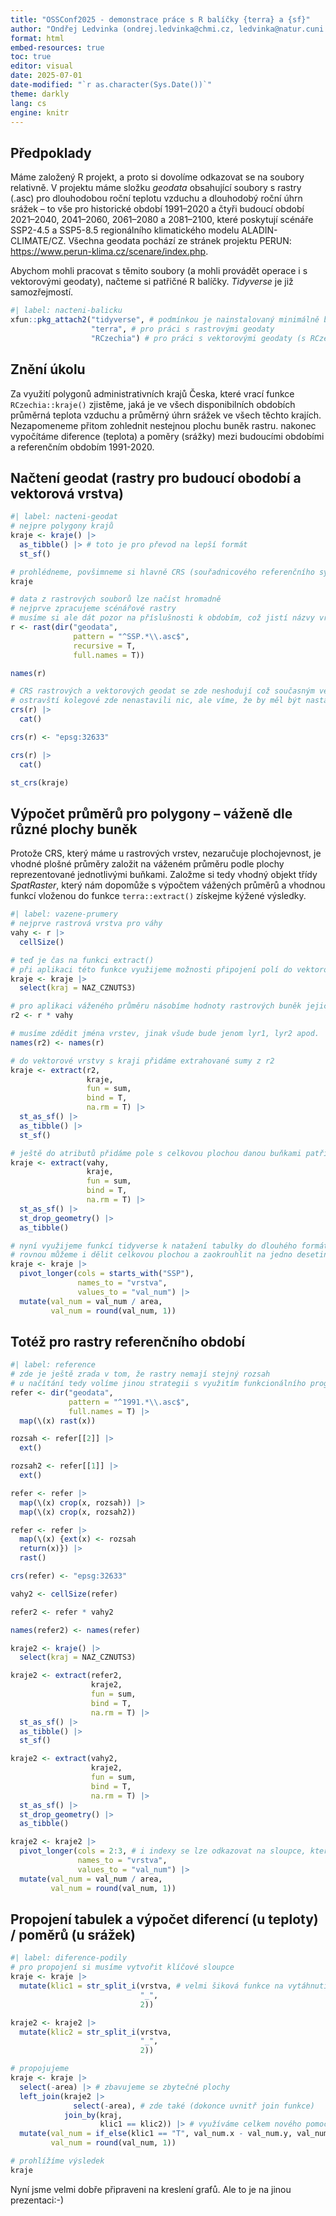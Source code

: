 ```yaml
---
title: "OSSConf2025 - demonstrace práce s R balíčky {terra} a {sf}"
author: "Ondřej Ledvinka (ondrej.ledvinka@chmi.cz, ledvinka@natur.cuni.cz)"
format: html
embed-resources: true
toc: true
editor: visual
date: 2025-07-01
date-modified: "`r as.character(Sys.Date())`"
theme: darkly
lang: cs
engine: knitr
---
```


## Předpoklady

Máme založený R projekt, a proto si dovolíme odkazovat se na soubory relativně. V projektu máme složku *geodata* obsahující soubory s rastry (.asc) pro dlouhodobou roční teplotu vzduchu a dlouhodobý roční úhrn srážek – to vše pro historické období 1991--2020 a čtyři budoucí období 2021--2040, 2041--2060, 2061--2080 a 2081--2100, které poskytují scénáře SSP2-4.5 a SSP5-8.5 regionálního klimatického modelu ALADIN-CLIMATE/CZ. Všechna geodata pochází ze stránek projektu PERUN: <https://www.perun-klima.cz/scenare/index.php>.

Abychom mohli pracovat s těmito soubory (a mohli provádět operace i s vektorovými geodaty), načteme si patřičné R balíčky. *Tidyverse* je již samozřejmostí.

```r
#| label: nacteni-balicku
xfun::pkg_attach2("tidyverse", # podmínkou je nainstalovaný minimálně balíček xfun
                  "terra", # pro práci s rastrovými geodaty
                  "RCzechia") # pro práci s vektorovými geodaty (s RCzechia se automaticky načítá i balíček sf); pozor! předpokládá se dobré připojení k internetu kvůli stahování vektorových vrstev
```

## Znění úkolu

Za využití polygonů administrativních krajů Česka, které vrací funkce `RCzechia::kraje()` zjistěme, jaká je ve všech disponibilních obdobích průměrná teplota vzduchu a průměrný úhrn srážek ve všech těchto krajích. Nezapomeneme přitom zohlednit nestejnou plochu buněk rastru. nakonec vypočítáme diference (teplota) a poměry (srážky) mezi budoucími obdobími a referenčním obdobím 1991-2020.

## Načtení geodat (rastry pro budoucí obodobí a vektorová vrstva)

```r
#| label: nacteni-geodat
# nejpre polygony krajů
kraje <- kraje() |> 
  as_tibble() |> # toto je pro převod na lepší formát
  st_sf()

# prohlédneme, povšimneme si hlavně CRS (souřadnicového referenčního systému)
kraje

# data z rastrových souborů lze načíst hromadně
# nejprve zpracujeme scénářové rastry
# musíme si ale dát pozor na příslušnosti k obdobím, což jistí názvy vrstev
r <- rast(dir("geodata",
              pattern = "^SSP.*\\.asc$",
              recursive = T,
              full.names = T))

names(r)

# CRS rastrových a vektorových geodat se zde neshodují což současným verzím balíčku terra již nevadí
# ostravští kolegové zde nenastavili nic, ale víme, že by měl být nastaven EPSG:32633
crs(r) |> 
  cat()

crs(r) <- "epsg:32633"

crs(r) |> 
  cat()

st_crs(kraje)
```

## Výpočet průměrů pro polygony – váženě dle různé plochy buněk

Protože CRS, který máme u rastrových vrstev, nezaručuje plochojevnost, je vhodné plošné průměry založit na váženém průměru podle plochy reprezentované jednotlivými buňkami. Založme si tedy vhodný objekt třídy *SpatRaster*, který nám dopomůže s výpočtem vážených průměrů a vhodnou funkcí vloženou do funkce `terra::extract()` získejme kýžené výsledky.

```r
#| label: vazene-prumery
# nejprve rastrová vrstva pro váhy
vahy <- r |> 
  cellSize()

# teď je čas na funkci extract()
# při aplikaci této funkce využijeme možnosti připojení polí do vektorové vrstvy s kraji
kraje <- kraje |> 
  select(kraj = NAZ_CZNUTS3)

# pro aplikaci váženého průměru násobíme hodnoty rastrových buněk jejich plochou
r2 <- r * vahy

# musíme zdědit jména vrstev, jinak všude bude jenom lyr1, lyr2 apod.
names(r2) <- names(r)

# do vektorové vrstvy s kraji přidáme extrahované sumy z r2
kraje <- extract(r2,
                 kraje,
                 fun = sum,
                 bind = T,
                 na.rm = T) |> 
  st_as_sf() |> 
  as_tibble() |> 
  st_sf()

# ještě do atributů přidáme pole s celkovou plochou danou buňkami patřícími do polygonů
kraje <- extract(vahy,
                 kraje,
                 fun = sum,
                 bind = T,
                 na.rm = T) |> 
  st_as_sf() |> 
  st_drop_geometry() |> 
  as_tibble()

# nyní využijeme funkcí tidyverse k natažení tabulky do dlouhého formátu
# rovnou můžeme i dělit celkovou plochou a zaokrouhlit na jedno desetinné místo
kraje <- kraje |> 
  pivot_longer(cols = starts_with("SSP"),
               names_to = "vrstva",
               values_to = "val_num") |> 
  mutate(val_num = val_num / area,
         val_num = round(val_num, 1))
```

## Totéž pro rastry referenčního období

```r
#| label: reference
# zde je ještě zrada v tom, že rastry nemají stejný rozsah
# u načítání tedy volíme jinou strategii s využitím funkcionálního programování
refer <- dir("geodata",
             pattern = "^1991.*\\.asc$",
             full.names = T) |> 
  map(\(x) rast(x))

rozsah <- refer[[2]] |> 
  ext()

rozsah2 <- refer[[1]] |> 
  ext()

refer <- refer |> 
  map(\(x) crop(x, rozsah)) |> 
  map(\(x) crop(x, rozsah2))

refer <- refer |> 
  map(\(x) {ext(x) <- rozsah
  return(x)}) |> 
  rast()

crs(refer) <- "epsg:32633"

vahy2 <- cellSize(refer)

refer2 <- refer * vahy2

names(refer2) <- names(refer)

kraje2 <- kraje() |> 
  select(kraj = NAZ_CZNUTS3)

kraje2 <- extract(refer2,
                  kraje2,
                  fun = sum,
                  bind = T,
                  na.rm = T) |> 
  st_as_sf() |> 
  as_tibble() |> 
  st_sf()

kraje2 <- extract(vahy2,
                  kraje2,
                  fun = sum,
                  bind = T,
                  na.rm = T) |> 
  st_as_sf() |> 
  st_drop_geometry() |> 
  as_tibble()

kraje2 <- kraje2 |> 
  pivot_longer(cols = 2:3, # i indexy se lze odkazovat na sloupce, které mají být nataženy (vhodné, pokud se nám nechce psát dlouhé názvy)
               names_to = "vrstva",
               values_to = "val_num") |> 
  mutate(val_num = val_num / area,
         val_num = round(val_num, 1))
```

## Propojení tabulek a výpočet diferencí (u teploty) / poměrů (u srážek)

```r
#| label: diference-podily
# pro propojení si musíme vytvořit klíčové sloupce
kraje <- kraje |> 
  mutate(klic1 = str_split_i(vrstva, # velmi šiková funkce na vytáhnutí části textu
                             "_",
                             2))

kraje2 <- kraje2 |> 
  mutate(klic2 = str_split_i(vrstva,
                             "_",
                             2))

# propojujeme
kraje <- kraje |> 
  select(-area) |> # zbavujeme se zbytečné plochy
  left_join(kraje2 |> 
              select(-area), # zde také (dokonce uvnitř join funkce)
            join_by(kraj,
                    klic1 == klic2)) |> # využíváme celkem nového pomocníka join_by()
  mutate(val_num = if_else(klic1 == "T", val_num.x - val_num.y, val_num.x / val_num.y * 100), # lze nastavit i podmínku ve funkci mutate()
         val_num = round(val_num, 1)) 

# prohlížíme výsledek
kraje
```

Nyní jsme velmi dobře připraveni na kreslení grafů. Ale to je na jinou prezentaci:-)
